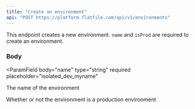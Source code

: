 ```yaml
---
title: "Create an environment"
api: "POST https://platform.flatfile.com/api/v1/environments"
---
```


This endpoint creates a new environment. `name` and `isProd` are required to create an environment.

### Body

<ParamField
  body="name"
  type="string"
  required
  placeholder="isolated_dev_myname"
>
  The name of the environment
</ParamField>

<ParamField body="isProd" type="boolean" required default="false">
  Whether or not the environment is a production environment
</ParamField>
